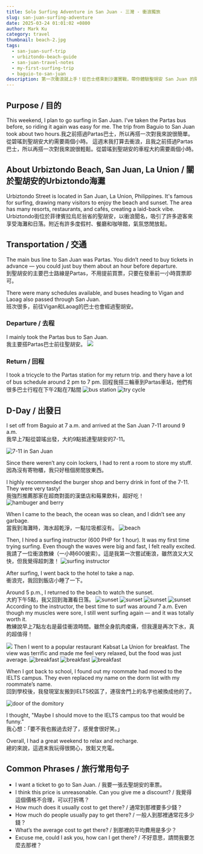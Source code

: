 ```yaml
---
title: Solo Surfing Adventure in San Juan - 三灣 - 衝浪獨旅
slug: san-juan-surfing-adventure
date: 2025-03-24 01:01:02 +0800  
author: Mark Ku  
category: travel  
thumbnail: beach-2.jpg
tags:  
  - san-juan-surf-trip  
  - urbiztondo-beach-guide  
  - san-juan-travel-notes  
  - my-first-surfing-trip  
  - baguio-to-san-juan  
description: 第一次衝浪就上手！從巴士搭乘到沙灘實戰，帶你體驗聖胡安 San Juan 的陽光與海浪。
---
```


## Purpose / 目的  
This weekend, I plan to go surfing in San Juan. I’ve taken the Partas bus before, so riding it again was easy for me. The trip from Baguio to San Juan took about two hours.我之前搭過Partas巴士，所以再搭一次對我來說很簡單。從碧瑤到聖胡安大約需要兩個小時。
這週末我打算去衝浪，且我之前搭過Partas巴士，所以再搭一次對我來說很輕鬆。從碧瑤到聖胡安的車程大約需要兩個小時。

## About Urbiztondo Beach, San Juan, La Union / 關於聖胡安的Urbiztondo海灘  
Urbiztondo Street is located in San Juan, La Union, Philippines. It's famous for surfing, drawing many visitors to enjoy the beach and sunset. The area has many resorts, restaurants, and cafés, creating a laid-back vibe.  
Urbiztondo街位於菲律賓拉烏尼翁省的聖胡安，以衝浪聞名，吸引了許多遊客來享受海灘和日落。附近有許多度假村、餐廳和咖啡館，氣氛悠閒放鬆。

## Transportation / 交通  
The main bus line to San Juan was Partas. You didn’t need to buy tickets in advance — you could just buy them about an hour before departure.  
到聖胡安的主要巴士路線是Partas，不用提前買票，只要在發車前一小時買票即可。  

There were many schedules available, and buses heading to Vigan and Laoag also passed through San Juan.  
班次很多，前往Vigan和Laoag的巴士也會經過聖胡安。

### Departure / 去程  
I mainly took the Partas bus to San Juan.  
我主要搭Partas巴士前往聖胡安。
![](departure-bus-schedule.jpg)

### Return / 回程  
I took a tricycle to the Partas station for my return trip. and thery have a lot of bus schedule around 2 pm to 7 pm.
回程我搭三輪車到Partas車站，他們有很多巴士行程在下午2點在7點間
![bus station](return-bus-station.jpg)
![try cycle](try-cycle.jpg)

## D-Day / 出發日  
I set off from Baguio at 7 a.m. and arrived at the San Juan 7-11 around 9 a.m.  
我早上7點從碧瑤出發，大約9點抵達聖胡安的7-11。

![7-11 in San Juan ](convenient-store-in-san-juan.jpg)

Since there weren’t any coin lockers, I had to rent a room to store my stuff.  
因為沒有寄物櫃，我只好租個房間放東西。

I highly recommended the burger shop and berry drink in font of the 7-11. They were very tasty!  
我強烈推薦那家在超商對面的漢堡店和莓果飲料，超好吃！
![hambuger and berry](hambuger-and-berry.jpg)

When I came to the beach, the ocean was so clean, and I didn’t see any garbage.  
當我到海灘時，海水超乾淨，一點垃圾都沒有。
![beach](beach-2.jpg)

Then, I hired a surfing instructor (600 PHP for 1 hour). It was my first time trying surfing. Even though the waves were big and fast, I felt really excited.  
我請了一位衝浪教練（一小時600披索）。這是我第一次嘗試衝浪，雖然浪又大又快，但我覺得超刺激！
![surfing instructor](surfing-instructor.jpg)

After surfing, I went back to the hotel to take a nap.  
衝浪完，我回到飯店小睡了一下。

Around 5 p.m., I returned to the beach to watch the sunset.  
大約下午5點，我又回到海灘看日落。
![sunset](sunset-2.jpg)
![sunset](sunset-3.jpg)
![sunset](sunset-4.jpg)
![sunset](sunset-5.jpg)
According to the instructor, the best time to surf was around 7 a.m. Even though my muscles were sore, I still went surfing again — and it was totally worth it.  
教練說早上7點左右是最佳衝浪時間。雖然全身肌肉痠痛，但我還是再次下水，真的超值得！

![](surfing.jpg)
Then I went to a popular restaurant Kabsat La Union for breakfast. The view was terrific and made me feel very relaxed, but the food was just average.
![breakfast](breakfast-3.jpg)
![breakfast](breakfast-2.jpg)
![breakfast](breakfast-1.jpg)

When I got back to school, I found out my roommate had moved to the IELTS campus. They even replaced my name on the dorm list with my roommate’s name.  
回到學校後，我發現室友搬到IELTS校區了，連宿舍門上的名字也被換成他的了。

![door of the domitory](door-of-the-domitory.jpg)

I thought, "Maybe I should move to the IELTS campus too  that would be funny."  
我心想：「要不我也搬過去好了，感覺會很好笑。」

Overall, I had a great weekend to relax and recharge.  
總的來說，這週末我玩得很開心，放鬆又充電。

## Common Phrases / 旅行常用句子  
- I want a ticket to go to San Juan. / 我要一張去聖胡安的車票。
- I think this price is unreasonable. Can you give me a discount? / 我覺得這個價格不合理，可以打折嗎？
- How much does it usually cost to get there? / 通常到那裡要多少錢？
- How much do people usually pay to get there? / 一般人到那裡通常花多少錢？
- What’s the average cost to get there? / 到那裡的平均費用是多少？
- Excuse me, could I ask you, how can I get there? / 不好意思，請問我要怎麼去那裡？

